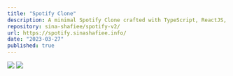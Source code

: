 ```yaml
---
title: "Spotify Clone"
description: A minimal Spotify Clone crafted with TypeScript, ReactJS, and Redux Toolkit, focused on performance and user experience.
repository: sina-shafiee/spotify-v2/
url: https://spotify.sinashafiee.info/
date: "2023-03-27"
published: true
---
```


[![](https://res.cloudinary.com/dcs6f4clx/image/upload/v1711767975/portfolio/rkajxg8joxhqlosghzqn.webp)](https://spotify.sinashafiee.info/)
[![](https://res.cloudinary.com/dcs6f4clx/image/upload/v1711767975/portfolio/nyr2gieopihagrzyinvg.webp)](https://spotify.sinashafiee.info/)
